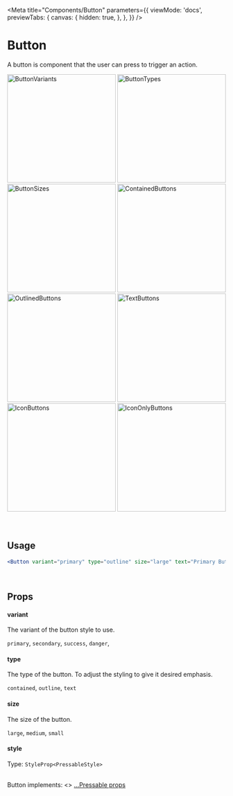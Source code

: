 
<Meta
  title="Components/Button"
  parameters={{
    viewMode: 'docs',
    previewTabs: {
      canvas: {
        hidden: true,
      },
    },
  }}
/>

# Button

A button is component that the user can press to trigger an action.

<div
  style={{
    display: 'flex',
    flexWrap: 'wrap',
    justifyContent: 'center',
  }}>
  <img src={ButtonVariants} width="250" alt="ButtonVariants" />
  <img src={ButtonTypes} width="250" alt="ButtonTypes" />
  <img src={ButtonSizes} width="250" alt="ButtonSizes" />
  <img src={ContainedButtons} width="250" alt="ContainedButtons" />
  <img src={OutlinedButtons} width="250" alt="OutlinedButtons" />
  <img src={TextButtons} width="250" alt="TextButtons" />
  <img src={IconButtons} width="250" alt="IconButtons" />
  <img src={IconOnlyButtons} width="250" alt="IconOnlyButtons" />
</div>

<br/>
<br/>

## Usage

```jsx
<Button variant="primary" type="outline" size="large" text="Primary Button" />
```

<br />

## Props

#### variant

The variant of the button style to use.

`primary`,
`secondary`,
`success`,
`danger`,

#### type

The type of the button. To adjust the styling to give it desired emphasis.

`contained`,
`outline`,
`text`

#### size

The size of the button.

`large`,
`medium`,
`small`

#### style

Type: `StyleProp<PressableStyle>`

<br />
Button implements: <>
  <a href="https://reactnative.dev/docs/pressable#props" title="title">
    ...Pressable props
  </a>
</>
